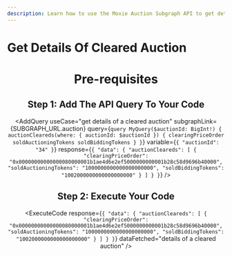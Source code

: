 ```yaml
---
description: Learn how to use the Moxie Auction Subgraph API to get details of a cleared auction.
---
```



# Get Details Of Cleared Auction

<Header
  useCase="get details of a cleared auction"
  apiName="Moxie Auction Subgraph"
/>

# Pre-requisites

<Prerequisites apiName="Moxie Auction Subgraph" />

## Step 1: Add The API Query To Your Code

<AddQuery
  useCase="get details of a cleared auction"
  subgraphLink={SUBGRAPH_URL.auction}
  query={`query MyQuery($auctionId: BigInt!) {
  auctionCleareds(where: { auctionId: $auctionId }) {
    clearingPriceOrder
    soldAuctioningTokens
    soldBiddingTokens
  }
}`}
  variable={`{
  "auctionId": "34"
}`}
  response={`{
  "data": {
    "auctionCleareds": [
      {
        "clearingPriceOrder": "0x00000000000000080000001b1ae4d6e2ef5000000000001b28c58d9696b40000",
        "soldAuctioningTokens": "1000000000000000000000",
        "soldBiddingTokens": "1002000000000000000000"
      }
    ]
  }
}`}
/>

## Step 2: Execute Your Code

<ExecuteCode
  response={`{
  "data": {
    "auctionCleareds": [
      {
        "clearingPriceOrder": "0x00000000000000080000001b1ae4d6e2ef5000000000001b28c58d9696b40000",
        "soldAuctioningTokens": "1000000000000000000000",
        "soldBiddingTokens": "1002000000000000000000"
      }
    ]
  }
}`}
  dataFetched="details of a cleared auction"
/>

<DeveloperSupport />
